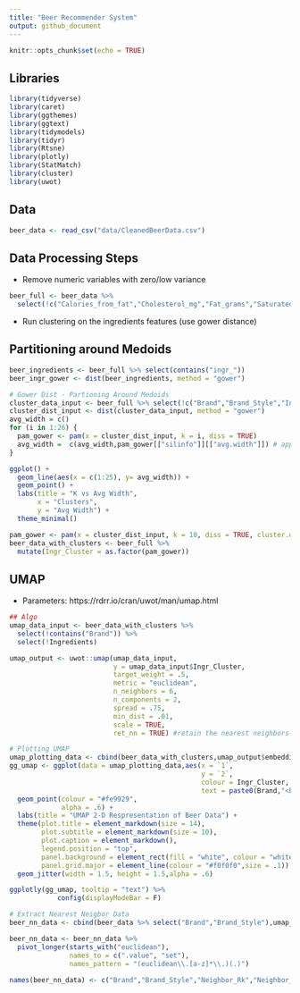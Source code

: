 ```yaml
---
title: "Beer Recommender System"
output: github_document
---
```


```r
knitr::opts_chunk$set(echo = TRUE)
```

## Libraries

```r
library(tidyverse)
library(caret)
library(ggthemes)
library(ggtext)
library(tidymodels)
library(tidyr)
library(Rtsne)
library(plotly)
library(StatMatch)
library(cluster)
library(uwot)
```

## Data

```r
beer_data <- read_csv("data/CleanedBeerData.csv")
```

## Data Processing Steps

- Remove numeric variables with zero/low variance

```r
beer_full <- beer_data %>%
  select(!c("Calories_from_fat","Cholesterol_mg","Fat_grams","Saturated_fat_grams","Trans_fat_grams","Fiber_grams"))
```

- Run clustering on the ingredients features (use gower distance)

## Partitioning around Medoids

```r
beer_ingredients <- beer_full %>% select(contains("ingr_"))
beer_ingr_gower <- dist(beer_ingredients, method = "gower")
```

```r
# Gower Dist - Partioning Around Medoids
cluster_data_input <- beer_full %>% select(!c("Brand","Brand_Style","Ingredients"))
cluster_dist_input <- dist(cluster_data_input, method = "gower")
avg_width = c()
for (i in 1:26) {
  pam_gower <- pam(x = cluster_dist_input, k = i, diss = TRUE)
  avg_width =  c(avg_width,pam_gower[["silinfo"]][["avg.width"]]) # append avg width for each k
}

ggplot() +
  geom_line(aes(x = c(1:25), y= avg_width)) +
  geom_point() +
  labs(title = "K vs Avg Width",
       x = "Clusters",
       y = "Avg Width") +
  theme_minimal()
```


```r
pam_gower <- pam(x = cluster_dist_input, k = 10, diss = TRUE, cluster.only = TRUE)
beer_data_with_clusters <- beer_full %>%
  mutate(Ingr_Cluster = as.factor(pam_gower))
```


## UMAP

- Parameters: https://rdrr.io/cran/uwot/man/umap.html


```r
## Algo
umap_data_input <- beer_data_with_clusters %>% 
  select(!contains("Brand")) %>%
  select(!Ingredients)

umap_output <- uwot::umap(umap_data_input,
                          y = umap_data_input$Ingr_Cluster,
                          target_weight = .5,
                          metric = "euclidean",
                          n_neighbors = 6,
                          n_components = 2,
                          spread = .75,
                          min_dist = .01,
                          scale = TRUE,
                          ret_nn = TRUE) #retain the nearest neighbors

# Plotting UMAP
umap_plotting_data <- cbind(beer_data_with_clusters,umap_output$embedding)
gg_umap <- ggplot(data = umap_plotting_data,aes(x = `1`,
                                                y = `2`,
                                                colour = Ingr_Cluster,
                                                text = paste0(Brand,"<br>",Brand_Style,"<br>","ABV: ",ABV))) +
  geom_point(colour = "#fe9929",
             alpha = .6) +
  labs(title = "UMAP 2-D Respresentation of Beer Data") +
  theme(plot.title = element_markdown(size = 14),
        plot.subtitle = element_markdown(size = 10),
        plot.caption = element_markdown(),
        legend.position = "top",
        panel.background = element_rect(fill = "white", colour = "white"),
        panel.grid.major = element_line(colour = "#f0f0f0",size = .1)) + 
  geom_jitter(width = 1.5, height = 1.5,alpha = .6)

ggplotly(gg_umap, tooltip = "text") %>%
            config(displayModeBar = F)
```


```r
# Extract Nearest Neigbor Data
beer_nn_data <- cbind(beer_data %>% select("Brand","Brand_Style"),umap_output$nn)

beer_nn_data <- beer_nn_data %>%
  pivot_longer(starts_with("euclidean"),
               names_to = c(".value", "set"),
               names_pattern = "(euclidean\\.[a-z]*\\.)(.)")
  
names(beer_nn_data) <- c("Brand","Brand_Style","Neighbor_Rk","Neighbor_Idx","Neighbor_Dist")
```



